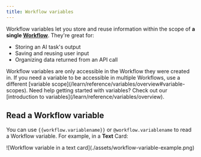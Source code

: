 ```yaml
---
title: Workflow variables
---
```


Workflow variables let you store and reuse information within the scope of **a single [Workflow](/learn/reference/workflows)**. They're great for:

- Storing an AI task's output
- Saving and reusing user input
- Organizing data returned from an API call

<Note>
Workflow variables are only accessible in the Workflow they were created in. If you need a variable to be accessible in multiple Workflows, use a different [variable scope](/learn/reference/variables/overview#variable-scopes).
</Note>

<Tip>
    Need help getting started with variables? Check out our [introduction to variables](/learn/reference/variables/overview).
</Tip>

## Read a Workflow variable

You can use `{{workflow.variablename}}` or `@workflow.variablename` to read a Workflow variable. For example, in a **Text** Card:

<Frame>
![Workflow variable in a text card](./assets/workflow-variable-example.png)
</Frame>